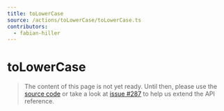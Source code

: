 ```yaml
---
title: toLowerCase
source: /actions/toLowerCase/toLowerCase.ts
contributors:
  - fabian-hiller
---
```


# toLowerCase

> The content of this page is not yet ready. Until then, please use the [source code](https://github.com/fabian-hiller/valibot/blob/main/library/src/actions/toLowerCase/toLowerCase.ts) or take a look at [issue #287](https://github.com/fabian-hiller/valibot/issues/287) to help us extend the API reference.
